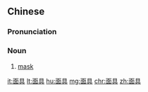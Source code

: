 ==Chinese==
{{zh-forms}}

===Pronunciation===
{{zh-pron
|m=miànjù
|c=min6 geoi6
|cat=n
}}

===Noun===
{{zh-noun}}

# [[mask]]

[[it:面具]]
[[lt:面具]]
[[hu:面具]]
[[mg:面具]]
[[chr:面具]]
[[zh:面具]]